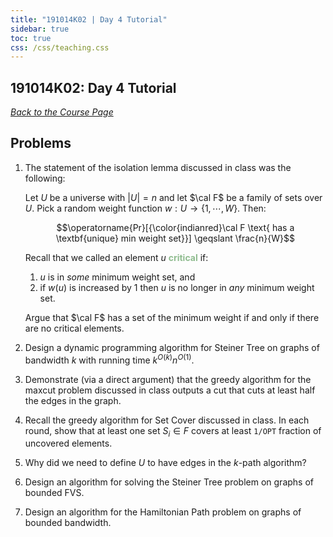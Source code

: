 ```yaml
---
title: "191014K02 | Day 4 Tutorial"
sidebar: true
toc: true
css: /css/teaching.css
---
```




:::{.column-body-outset}

## 191014K02: Day 4 Tutorial

_[Back to the Course Page](../../)_



## Problems

1. The statement of the isolation lemma discussed in class was the following:

    Let $U$ be a universe with $|U|=n$ and let $\cal F$ be a family of sets over $U$. Pick a random weight function $w: U \rightarrow\{1, \cdots ,W\}$. Then:

    $$\operatorname{Pr}[{\color{indianred}\cal F \text{ has a \textbf{unique} min weight set}}] \geqslant \frac{n}{W}$$


    Recall that we called an element $u$ <span style="color:darkseagreen">**critical**</span> if:

    1. $u$ is in _some_ minimum weight set, and
    2. if $w(u)$ is increased by 1 then $u$ is no longer in _any_ minimum weight set.

    Argue that $\cal F$ has a \textbf{unique} set of the minimum weight if and only if there are no critical elements.

2. Design a dynamic programming algorithm for Steiner Tree on graphs of bandwidth $k$ with running time $k^{O(k)} n^{O(1)}$.

3. Demonstrate (via a direct argument) that the greedy algorithm for the maxcut problem discussed in class outputs a cut that cuts at least half the edges in the graph.

4. Recall the greedy algorithm for Set Cover discussed in class. In each round, show that at least one set $S_i \in F$ covers at least `1/OPT` fraction of uncovered elements.

5. Why did we need to define $U$ to have edges in the $k$-path algorithm?

6. Design an algorithm for solving the Steiner Tree problem on graphs of bounded FVS.

7. Design an algorithm for the Hamiltonian Path problem on graphs of bounded bandwidth.


:::